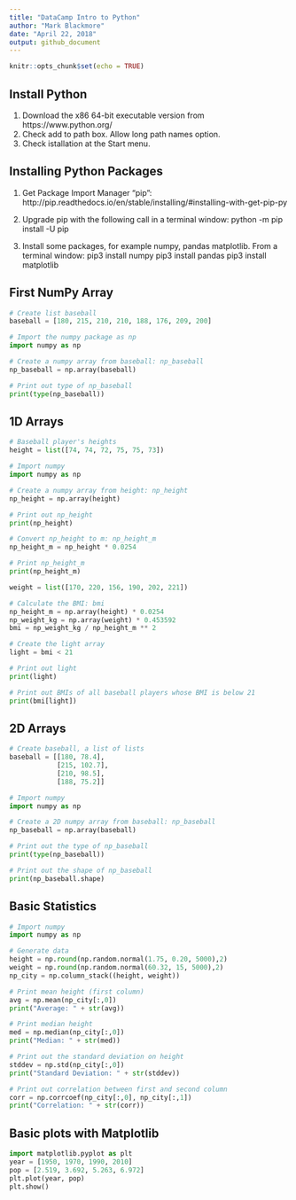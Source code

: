 ```yaml
---
title: "DataCamp Intro to Python"
author: "Mark Blackmore"
date: "April 22, 2018"
output: github_document
---
```


```r
knitr::opts_chunk$set(echo = TRUE)
```

## Install Python
1. Download the x86 64-bit executable version from https://www.python.org/ 
2. Check add to path box. Allow long path names option.  
2. Check istallation at the Start menu.

## Installing Python Packages
1. Get Package Import Manager "pip":
http://pip.readthedocs.io/en/stable/installing/#installing-with-get-pip-py

2. Upgrade pip with the following call in a terminal window:
python -m pip install -U pip

3. Install some packages, for example numpy, pandas matplotlib. From a terminal window:
pip3 install numpy
pip3 install pandas
pip3 install matplotlib

## First NumPy Array
```python
# Create list baseball
baseball = [180, 215, 210, 210, 188, 176, 209, 200]

# Import the numpy package as np
import numpy as np

# Create a numpy array from baseball: np_baseball
np_baseball = np.array(baseball)

# Print out type of np_baseball
print(type(np_baseball))

```

## 1D Arrays

```python

# Baseball player's heights
height = list([74, 74, 72, 75, 75, 73])

# Import numpy
import numpy as np

# Create a numpy array from height: np_height
np_height = np.array(height)

# Print out np_height
print(np_height)

# Convert np_height to m: np_height_m
np_height_m = np_height * 0.0254

# Print np_height_m
print(np_height_m)

weight = list([170, 220, 156, 190, 202, 221])

# Calculate the BMI: bmi
np_height_m = np.array(height) * 0.0254
np_weight_kg = np.array(weight) * 0.453592
bmi = np_weight_kg / np_height_m ** 2

# Create the light array
light = bmi < 21

# Print out light
print(light)

# Print out BMIs of all baseball players whose BMI is below 21
print(bmi[light])

```

## 2D Arrays

```python

# Create baseball, a list of lists
baseball = [[180, 78.4],
            [215, 102.7],
            [210, 98.5],
            [188, 75.2]]

# Import numpy
import numpy as np

# Create a 2D numpy array from baseball: np_baseball
np_baseball = np.array(baseball)

# Print out the type of np_baseball
print(type(np_baseball))

# Print out the shape of np_baseball
print(np_baseball.shape)

```

## Basic Statistics

``` python

# Import numpy
import numpy as np

# Generate data
height = np.round(np.random.normal(1.75, 0.20, 5000),2)
weight = np.round(np.random.normal(60.32, 15, 5000),2)
np_city = np.column_stack((height, weight))

# Print mean height (first column)
avg = np.mean(np_city[:,0])
print("Average: " + str(avg))

# Print median height
med = np.median(np_city[:,0])
print("Median: " + str(med))

# Print out the standard deviation on height
stddev = np.std(np_city[:,0])
print("Standard Deviation: " + str(stddev))

# Print out correlation between first and second column
corr = np.corrcoef(np_city[:,0], np_city[:,1])
print("Correlation: " + str(corr))

```

## Basic plots with Matplotlib

```python

import matplotlib.pyplot as plt
year = [1950, 1970, 1990, 2010]
pop = [2.519, 3.692, 5.263, 6.972]
plt.plot(year, pop)
plt.show()

```